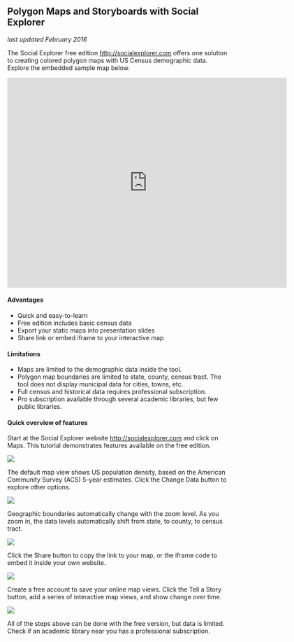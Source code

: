 ## Polygon Maps and Storyboards with Social Explorer {#social-explorer}

*last updated February 2016*

The Social Explorer free edition <http://socialexplorer.com> offers one solution to creating colored polygon maps with US Census demographic data. Explore the embedded sample map below.

<iframe frameborder="0" scrolling="no" marginheight="0" marginwidth="0" src="https://www.socialexplorer.com/0889800f4d/embed" width="640" height="480" allowfullscreen="true" webkitallowfullscreen="true" mozallowfullscreen="true"></iframe>

#### Advantages {-}
- Quick and easy-to-learn
- Free edition includes basic census data
- Export your static maps into presentation slides
- Share link or embed iframe to your interactive map

#### Limitations {-}
- Maps are limited to the demographic data inside the tool.
- Polygon map boundaries are limited to state, county, census tract. The tool does not display municipal data for cities, towns, etc.
- Full census and historical data requires professional subscription.
- Pro subscription available through several academic libraries, but few public libraries.

#### Quick overview of features {-}

Start at the Social Explorer website <http://socialexplorer.com> and click on Maps. This tutorial demonstrates features available on the free edition.

![](images/06-map/SE-home.png)

The default map view shows US population density, based on the American Community Survey (ACS) 5-year estimates. Click the Change Data button to explore other options.

![](images/06-map/SE-default-map.png)

Geographic boundaries automatically change with the zoom level. As you zoom in, the data levels automatically shift from state, to county, to census tract.

![](images/06-map/SE-data-levels.png)

Click the Share button to copy the link to your map, or the iframe code to embed it inside your own website.

![](images/06-map/SE-share-embed.png)

Create a free account to save your online map views. Click the Tell a Story button, add a series of interactive map views, and show change over time.

![](images/06-map/SE-tell-a-story.png)

All of the steps above can be done with the free version, but data is limited. Check if an academic library near you has a professional subscription.
